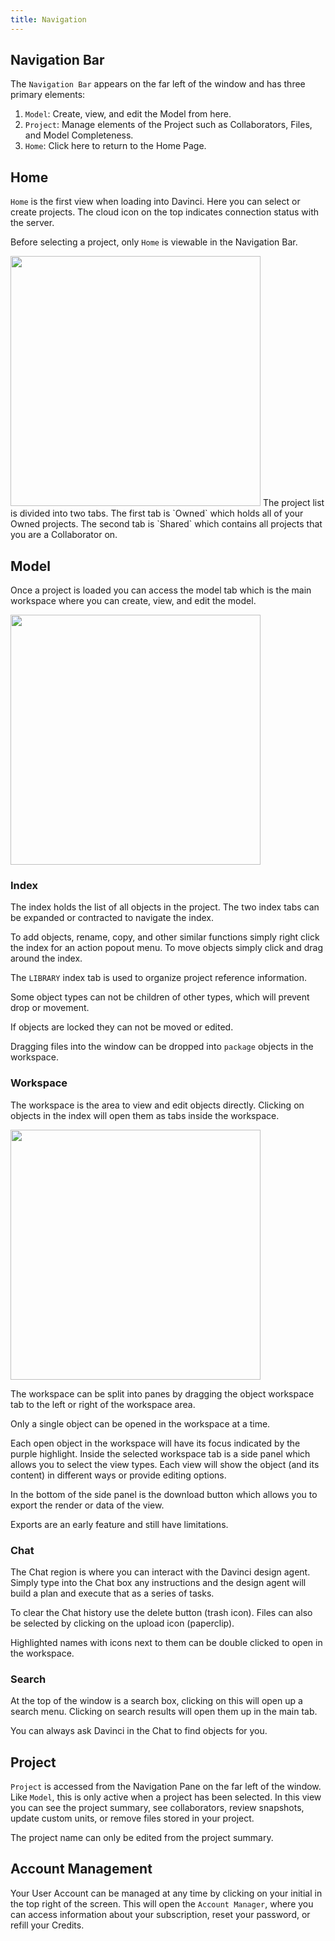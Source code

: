 ```yaml
---
title: Navigation
---
```




## Navigation Bar
The `Navigation Bar` appears on the far left of the window and has three primary elements:

1. `Model`: Create, view, and edit the Model from here.
2. `Project`: Manage elements of the Project such as Collaborators, Files, and Model Completeness.
3. `Home`: Click here to return to the Home Page.




## Home
`Home` is the first view when loading into Davinci. Here you can select or create projects. The cloud icon on the top indicates connection status with the server.

<Note>Before selecting a project, only `Home` is viewable in the Navigation Bar.</Note>

<img height="400" noZoom src="/images/Home_with_project.png" /> 
The project list is divided into two tabs. The first tab is `Owned` which holds all of your Owned projects. The second tab is `Shared` which contains all projects that you are a Collaborator on.




## Model
Once a project is loaded you can access the model tab which is the main workspace where you can create, view, and edit the model. 

<img height="400" noZoom src="/images/workspace_overview.jpg" /> 




### Index
The index holds the list of all objects in the project. The two index tabs can be expanded or contracted to navigate the index.

To add objects, rename, copy, and other similar functions simply right click the index for an action popout menu. To move objects simply click and drag around the index.

<Info>The `LIBRARY` index tab is used to organize project reference information.</Info>

<Note>Some object types can not be children of other types, which will prevent drop or movement.</Note>

<Note>If objects are locked they can not be moved or edited.</Note>

<Note>Dragging files into the window can be dropped into `package` objects in the workspace.</Note>




### Workspace
The workspace is the area to view and edit objects directly. Clicking on objects in the index will open them as tabs inside the workspace.

<img height="400" noZoom src="/images/workspace_example.jpg" /> 

The workspace can be split into panes by dragging the object workspace tab to the left or right of the workspace area.

<Note>Only a single object can be opened in the workspace at a time.</Note>


Each open object in the workspace will have its focus indicated by the purple highlight. Inside the selected workspace tab is a side panel which allows you to select the view types. Each view will show the object (and its content) in different ways or provide editing options. 

In the bottom of the side panel is the download button which allows you to export the render or data of the view. 

<Note>Exports are an early feature and still have limitations.</Note>




### Chat
The Chat region is where you can interact with the Davinci design agent. Simply type into the Chat box any instructions and the design agent will build a plan and execute that as a series of tasks. 

To clear the Chat history use the delete button (trash icon). Files can also be selected by clicking on the upload icon (paperclip).

<Note>Highlighted names with icons next to them can be double clicked to open in the workspace.</Note>




### Search
At the top of the window is a search box, clicking on this will open up a search menu. Clicking on search results will open them up in the main tab. 

<Note>You can always ask Davinci in the Chat to find objects for you.</Note>




## Project 
`Project` is accessed from the Navigation Pane on the far left of the window. Like `Model`, this is only active when a project has been selected. In this view you can see the project summary, see collaborators, review snapshots, update custom units, or remove files stored in your project. 

<Note>The project name can only be edited from the project summary.</Note>




## Account Management
Your User Account can be managed at any time by clicking on your initial in the top right of the screen. This will open the `Account Manager`, where you can access information about your subscription, reset your password, or refill your Credits.
